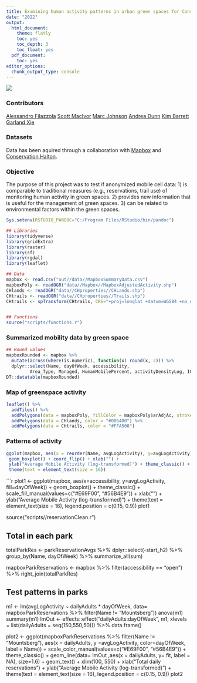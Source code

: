 ```yaml
---
title: Examining human activity patterns in urban green spaces for Conservation Halton using anonymmized mobile cell data
date: "2022"
output:
  html_document:
    theme: flatly
    toc: yes
    toc_depth: 3
    toc_float: yes
  pdf_document:
    toc: yes
editor_options: 
  chunk_output_type: console
---
```


![](greenspace.jpg)

### Contributors 
[Alessandro Filazzola](https://www.filazzola.info/)
[Scott MacIvor](https://www.macivorlab.ca/)
[Marc Johnson](https://evoecolab.wordpress.com/)
[Andrea Dunn](https://www.conservationhalton.ca/)
[Kim Barrett](https://www.conservationhalton.ca/)
[Garland Xie](https://garlandxie.netlify.app/)

###  Datasets
Data has been aquired through a collaboration with [Mapbox](https://www.mapbox.com/movement-data) and [Conservation Halton](https://conservationhalton-camaps.opendata.arcgis.com/). 


### Objective

The purpose of this project was to test if anonymized mobile cell data: 
    1) is comparable to traditional measures (e.g., reservations, trail use) of monitoring human activity in green spaces. 
    2) provides new information that is useful for the management of green spaces. 
    3) can be related to environmental factors within the green spaces. 

```r
Sys.setenv(RSTUDIO_PANDOC="C:/Program Files/RStudio/bin/pandoc")
```

```r
## Libraries
library(tidyverse)
library(gridExtra)
library(raster)
library(sf)
library(rgdal)
library(leaflet)

## Data
mapbox <- read.csv("out//data//MapboxSummaryData.csv")
mapboxPoly <- readOGR("data//Mapbox//MapboxAdjustedActivity.shp")
CHlands <- readOGR("data//CHproperties//CHLands.shp")
CHtrails <- readOGR("data//CHproperties//Trails.shp")
CHtrails <- spTransform(CHtrails, CRS="+proj=longlat +datum=WGS84 +no_defs") ## switch to lat lon


## Functions
source("scripts/functions.r")
```

### Summarized mobility data by green space
```r
## Round values
mapboxRounded <- mapbox %>% 
  mutate(across(where(is.numeric), function(x) round(x, 2))) %>% 
  dplyr::select(Name, dayOfWeek, accessibility,
         Area_Type, Managed, HumanMobilePercent, activityDensityLog, IQRLogActivity, TrailActivityPercent)
DT::datatable(mapboxRounded)


```

### Map of greenspace activity
```r
leaflet() %>% 
  addTiles() %>% 
  addPolygons(data = mapboxPoly, fillColor = mapboxPoly$arAdjAc, stroke = F) %>% 
  addPolygons(data = CHlands, color = "#006400") %>% 
  addPolygons(data = CHtrails, color = "#FFA500") 

```


### Patterns of activity
```r

ggplot(mapbox, aes(x = reorder(Name, avgLogActivity), y=avgLogActivity)) +
 geom_boxplot() + coord_flip() + xlab("") + 
 ylab("Average Mobile Activity (log-transformed)") + theme_classic() +
 theme(text = element_text(size = 16))
```

```r

plot1 <- ggplot(mapbox, aes(x=accessibility, y=avgLogActivity, fill=dayOfWeek)) +
    geom_boxplot() + theme_classic() +
    scale_fill_manual(values=c("#E69F00", "#56B4E9")) + 
    xlab("") + ylab("Average Mobile Activity (log-transformed)") + 
    theme(text = element_text(size = 16), legend.position = c(0.15, 0.9))
plot1

source("scripts//reservationClean.r")

## Total in each park
totalParkRes <- parkReservationAvgs %>%
 dplyr::select(-start_h2) %>% 
 group_by(Name, dayOfWeek) %>% 
 summarize_all(sum)

mapboxParkReservations <- mapbox %>% 
                filter(accessibility == "open") %>% 
                right_join(totalParkRes)

## Test patterns in parks
m1 <- lm(avgLogActivity ~ dailyAdults * dayOfWeek, 
    data= mapboxParkReservations %>% filter(Name != "Mountsberg"))
anova(m1)
summary(m1)
lmOut <- effects::effect("dailyAdults:dayOfWeek ", m1, 
    xlevels = list(dailyAdults = seq(150,550,50))) %>% 
    data.frame()

plot2 <- ggplot(mapboxParkReservations %>% filter(Name != "Mountsberg"),
 aes(x = dailyAdults, y =avgLogActivity, color=dayOfWeek, label = Name)) +
 scale_color_manual(values=c("#E69F00", "#56B4E9")) + theme_classic() +
 geom_line(data=  lmOut ,aes(x  = dailyAdults, y= fit, label = NA), size=1.6) +
 geom_text() + xlim(100, 550) + xlab("Total daily reservations") + 
 ylab("Average Mobile Activity (log-transformed)")  +
 theme(text = element_text(size = 16), legend.position = c(0.15, 0.9)) 
plot2

